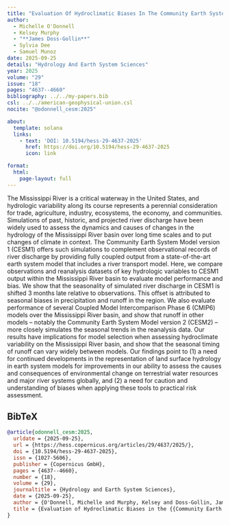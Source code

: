 ```yaml
---
title: "Evaluation Of Hydroclimatic Biases In The Community Earth System Model (CESM1) Within The Mississippi River Basin"
author:
  - Michelle O'Donnell
  - Kelsey Murphy
  - "**James Doss-Gollin**"
  - Sylvia Dee
  - Samuel Munoz
date: 2025-09-25
details: "Hydrology And Earth System Sciences"
year: 2025
volume: "29"
issue: "18"
pages: "4637--4660"
bibliography: ../../my-papers.bib
csl: ../../american-geophysical-union.csl
nocite: "@odonnell_cesm:2025"

about:
  template: solana
  links:
    - text: 'DOI: 10.5194/hess-29-4637-2025'
      href: https://doi.org/10.5194/hess-29-4637-2025
      icon: link

format:
  html:
    page-layout: full
---
```


The Mississippi River is a critical waterway in the United States, and hydrologic variability along its course represents a perennial consideration for trade, agriculture, industry, ecosystems, the economy, and communities. Simulations of past, historic, and projected river discharge have been widely used to assess the dynamics and causes of changes in the hydrology of the Mississippi River basin over long time scales and to put changes of climate in context. The Community Earth System Model version 1 (CESM1) offers such simulations to complement observational records of river discharge by providing fully coupled output from a state-of-the-art earth system model that includes a river transport model. Here, we compare observations and reanalysis datasets of key hydrologic variables to CESM1 output within the Mississippi River basin to evaluate model performance and bias. We show that the seasonality of simulated river discharge in CESM1 is shifted 3 months late relative to observations. This offset is attributed to seasonal biases in precipitation and runoff in the region. We also evaluate performance of several Coupled Model Intercomparison Phase 6 (CMIP6) models over the Mississippi River basin, and show that runoff in other models – notably the Community Earth System Model version 2 (CESM2) – more closely simulates the seasonal trends in the reanalysis data. Our results have implications for model selection when assessing hydroclimate variability on the Mississippi River basin, and show that the seasonal timing of runoff can vary widely between models. Our findings point to (1) a need for continued developments in the representation of land surface hydrology in earth system models for improvements in our ability to assess the causes and consequences of environmental change on terrestrial water resources and major river systems globally, and (2) a need for caution and understanding of biases when applying these tools to practical risk assessment.

## BibTeX

```bibtex
@article{odonnell_cesm:2025,
  urldate = {2025-09-25},
  url = {https://hess.copernicus.org/articles/29/4637/2025/},
  doi = {10.5194/hess-29-4637-2025},
  issn = {1027-5606},
  publisher = {Copernicus GmbH},
  pages = {4637--4660},
  number = {18},
  volume = {29},
  journaltitle = {Hydrology and Earth System Sciences},
  date = {2025-09-25},
  author = {O'Donnell, Michelle and Murphy, Kelsey and Doss-Gollin, James and Dee, Sylvia and Munoz, Samuel},
  title = {Evaluation of Hydroclimatic Biases in the {{Community Earth System Model}} ({{CESM1}}) within the {{Mississippi River}} Basin},
}
```